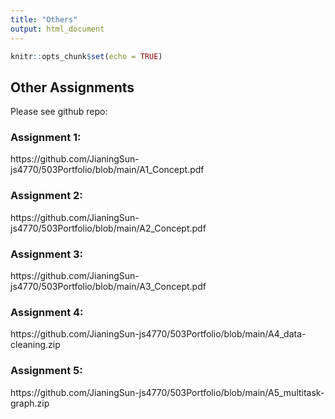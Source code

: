 ```yaml
---
title: "Others"
output: html_document
---
```


```r
knitr::opts_chunk$set(echo = TRUE)
```

## Other Assignments

Please see github repo:

### Assignment 1:
https://github.com/JianingSun-js4770/503Portfolio/blob/main/A1_Concept.pdf

### Assignment 2:
https://github.com/JianingSun-js4770/503Portfolio/blob/main/A2_Concept.pdf

### Assignment 3:
https://github.com/JianingSun-js4770/503Portfolio/blob/main/A3_Concept.pdf

### Assignment 4:
https://github.com/JianingSun-js4770/503Portfolio/blob/main/A4_data-cleaning.zip

### Assignment 5:
https://github.com/JianingSun-js4770/503Portfolio/blob/main/A5_multitask-graph.zip
